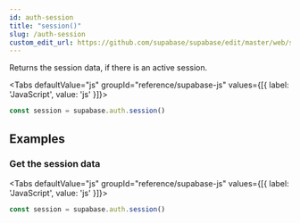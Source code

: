 ```yaml
---
id: auth-session
title: "session()"
slug: /auth-session
custom_edit_url: https://github.com/supabase/supabase/edit/master/web/spec/supabase_js_v2_ref.yml
---
```



Returns the session data, if there is an active session.

<Tabs
  defaultValue="js"
  groupId="reference/supabase-js"
  values={[{ label: 'JavaScript', value: 'js' }]}>

<TabItem value="js">

```js
const session = supabase.auth.session()
```


</TabItem>

</Tabs>

















## Examples

### Get the session data



<Tabs
  defaultValue="js"
  groupId="reference/supabase-js"
  values={[{ label: 'JavaScript', value: 'js' }]}>

<TabItem value="js">

```js
const session = supabase.auth.session()
```


</TabItem>

</Tabs>